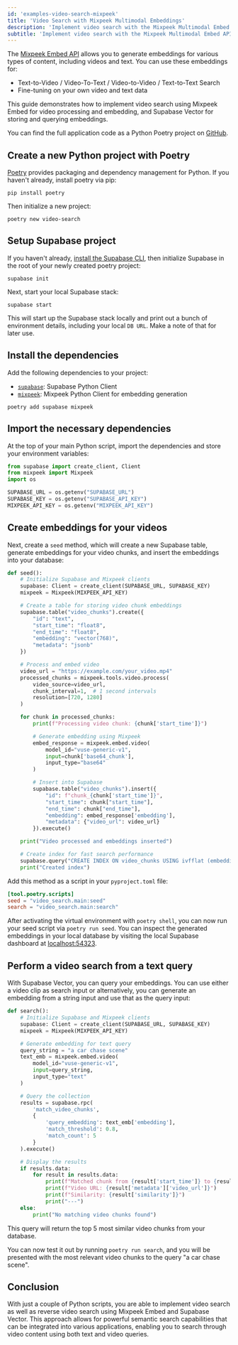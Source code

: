 ```yaml
---
id: 'examples-video-search-mixpeek'
title: 'Video Search with Mixpeek Multimodal Embeddings'
description: 'Implement video search with the Mixpeek Multimodal Embed API and Supabase Vector.'
subtitle: 'Implement video search with the Mixpeek Multimodal Embed API and Supabase Vector.'
---
```


The [Mixpeek Embed API](https://docs.mixpeek.com/api-documentation/inference/embed) allows you to generate embeddings for various types of content, including videos and text. You can use these embeddings for:

- Text-to-Video / Video-To-Text / Video-to-Video / Text-to-Text Search
- Fine-tuning on your own video and text data

This guide demonstrates how to implement video search using Mixpeek Embed for video processing and embedding, and Supabase Vector for storing and querying embeddings.

You can find the full application code as a Python Poetry project on [GitHub](https://github.com/yourusername/your-repo-name).

## Create a new Python project with Poetry

[Poetry](https://python-poetry.org/) provides packaging and dependency management for Python. If you haven't already, install poetry via pip:

```shell
pip install poetry
```

Then initialize a new project:

```shell
poetry new video-search
```

## Setup Supabase project

If you haven't already, [install the Supabase CLI](/docs/guides/cli), then initialize Supabase in the root of your newly created poetry project:

```shell
supabase init
```

Next, start your local Supabase stack:

```shell
supabase start
```

This will start up the Supabase stack locally and print out a bunch of environment details, including your local `DB URL`. Make a note of that for later use.

## Install the dependencies

Add the following dependencies to your project:

- [`supabase`](https://github.com/supabase-community/supabase-py): Supabase Python Client
- [`mixpeek`](https://github.com/mixpeek/python-client): Mixpeek Python Client for embedding generation

```shell
poetry add supabase mixpeek
```

## Import the necessary dependencies

At the top of your main Python script, import the dependencies and store your environment variables:

```python
from supabase import create_client, Client
from mixpeek import Mixpeek
import os

SUPABASE_URL = os.getenv("SUPABASE_URL")
SUPABASE_KEY = os.getenv("SUPABASE_API_KEY")
MIXPEEK_API_KEY = os.getenv("MIXPEEK_API_KEY")
```

## Create embeddings for your videos

Next, create a `seed` method, which will create a new Supabase table, generate embeddings for your video chunks, and insert the embeddings into your database:

```python
def seed():
    # Initialize Supabase and Mixpeek clients
    supabase: Client = create_client(SUPABASE_URL, SUPABASE_KEY)
    mixpeek = Mixpeek(MIXPEEK_API_KEY)

    # Create a table for storing video chunk embeddings
    supabase.table("video_chunks").create({
        "id": "text",
        "start_time": "float8",
        "end_time": "float8",
        "embedding": "vector(768)",
        "metadata": "jsonb"
    })

    # Process and embed video
    video_url = "https://example.com/your_video.mp4"
    processed_chunks = mixpeek.tools.video.process(
        video_source=video_url,
        chunk_interval=1,  # 1 second intervals
        resolution=[720, 1280]
    )

    for chunk in processed_chunks:
        print(f"Processing video chunk: {chunk['start_time']}")

        # Generate embedding using Mixpeek
        embed_response = mixpeek.embed.video(
            model_id="vuse-generic-v1",
            input=chunk['base64_chunk'],
            input_type="base64"
        )

        # Insert into Supabase
        supabase.table("video_chunks").insert({
            "id": f"chunk_{chunk['start_time']}",
            "start_time": chunk["start_time"],
            "end_time": chunk["end_time"],
            "embedding": embed_response['embedding'],
            "metadata": {"video_url": video_url}
        }).execute()

    print("Video processed and embeddings inserted")

    # Create index for fast search performance
    supabase.query("CREATE INDEX ON video_chunks USING ivfflat (embedding vector_cosine_ops) WITH (lists = 100)").execute()
    print("Created index")
```

Add this method as a script in your `pyproject.toml` file:

```toml
[tool.poetry.scripts]
seed = "video_search.main:seed"
search = "video_search.main:search"
```

After activating the virtual environment with `poetry shell`, you can now run your seed script via `poetry run seed`. You can inspect the generated embeddings in your local database by visiting the local Supabase dashboard at [localhost:54323](http://localhost:54323/project/default/editor).

## Perform a video search from a text query

With Supabase Vector, you can query your embeddings. You can use either a video clip as search input or alternatively, you can generate an embedding from a string input and use that as the query input:

```python
def search():
    # Initialize Supabase and Mixpeek clients
    supabase: Client = create_client(SUPABASE_URL, SUPABASE_KEY)
    mixpeek = Mixpeek(MIXPEEK_API_KEY)

    # Generate embedding for text query
    query_string = "a car chase scene"
    text_emb = mixpeek.embed.video(
        model_id="vuse-generic-v1",
        input=query_string,
        input_type="text"
    )

    # Query the collection
    results = supabase.rpc(
        'match_video_chunks',
        {
            'query_embedding': text_emb['embedding'],
            'match_threshold': 0.8,
            'match_count': 5
        }
    ).execute()

    # Display the results
    if results.data:
        for result in results.data:
            print(f"Matched chunk from {result['start_time']} to {result['end_time']} seconds")
            print(f"Video URL: {result['metadata']['video_url']}")
            print(f"Similarity: {result['similarity']}")
            print("---")
    else:
        print("No matching video chunks found")
```

This query will return the top 5 most similar video chunks from your database.

You can now test it out by running `poetry run search`, and you will be presented with the most relevant video chunks to the query "a car chase scene".

## Conclusion

With just a couple of Python scripts, you are able to implement video search as well as reverse video search using Mixpeek Embed and Supabase Vector. This approach allows for powerful semantic search capabilities that can be integrated into various applications, enabling you to search through video content using both text and video queries.

